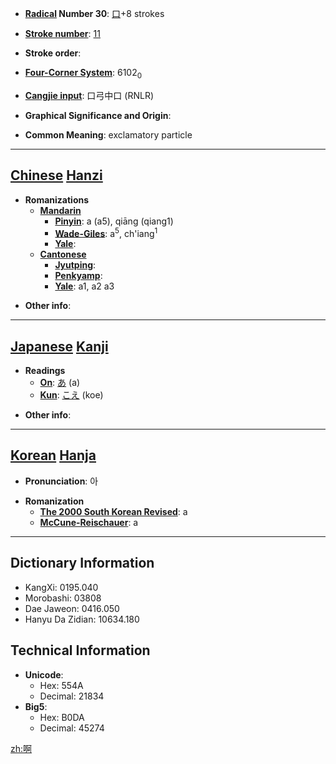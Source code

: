 * '''[[Wiktionary:Chinese radical index| Radical]] Number 30''': [[Wiktionary:Chinese radical index 口|口]]+8 strokes

* '''[[Wiktionary:Chinese total strokes index|Stroke number]]''': [[Wiktionary:Chinese total strokes index 11|11]]

* '''Stroke order''': 

* '''[[Wiktionary:Chinese four corner index|Four-Corner System]]''': 6102<sub>0</sub>

* '''[[Wiktionary:Chinese Cangjie index|Cangjie input]]''': 口弓中口 (RNLR)

* '''Graphical Significance and Origin''': 

* '''Common Meaning''': exclamatory particle

----

== [[Chinese]] [[Hanzi]] ==

* '''Romanizations'''
** '''[[Mandarin]]'''
*** '''[[Pinyin]]''': a (a5), qiāng (qiang1)
*** '''[[Wade-Giles]]''': a<sup>5</sup>, ch'iang<sup>1</sup>
*** '''[[Yale]]''': 
** '''[[Cantonese]]'''
*** '''[[Jyutping]]''':
*** '''[[Penkyamp]]''': 
*** '''[[Yale]]''': a1, a2 a3

* '''Other info''': 

----

== [[Japanese]] [[Kanji]] ==

* '''Readings'''
** '''[[On]]''': [[あ]] (a)
** '''[[Kun]]''': [[こえ]] (koe)

* '''Other info''':  

----

== [[Korean]] [[Hanja]] ==

* '''Pronunciation''': 아

* '''Romanization'''
** '''[[The 2000 South Korean Revised Romanization|The 2000 South Korean Revised]]''': a
** '''[[McCune-Reischauer]]''': a

----

== Dictionary Information ==

* KangXi: 0195.040
* Morobashi: 03808
* Dae Jaweon: 0416.050
* Hanyu Da Zidian: 10634.180

== Technical Information ==

* '''Unicode''':
** Hex: 554A
** Decimal: 21834
* '''Big5''':
** Hex: B0DA
** Decimal: 45274

[[zh:啊]]